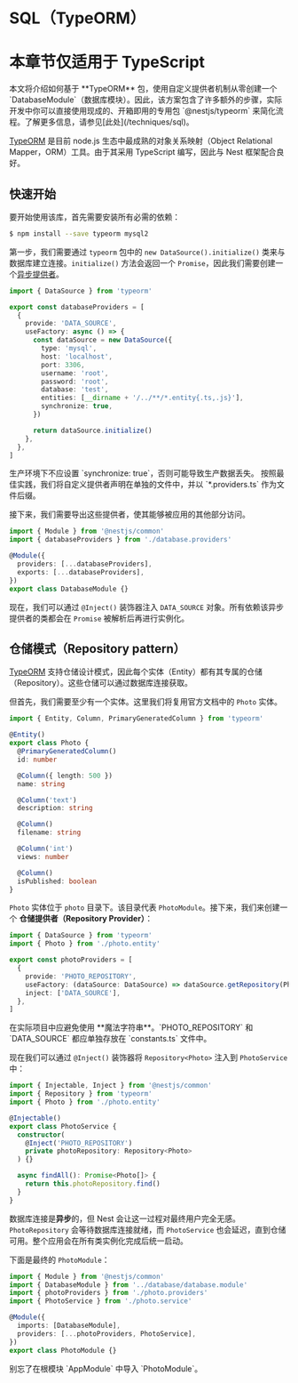 # SQL（TypeORM）

# 本章节仅适用于 TypeScript

<CalloutInfo type="warning">
  本文将介绍如何基于 **TypeORM** 包，使用自定义提供者机制从零创建一个
  `DatabaseModule`（数据库模块）。因此，该方案包含了许多额外的步骤，实际开发中你可以直接使用现成的、开箱即用的专用包
  `@nestjs/typeorm` 来简化流程。了解更多信息，请参见[此处](/techniques/sql)。
</CalloutInfo>

[TypeORM](https://github.com/typeorm/typeorm) 是目前 node.js 生态中最成熟的对象关系映射（Object Relational Mapper，ORM）工具。由于其采用 TypeScript 编写，因此与 Nest 框架配合良好。

## 快速开始

要开始使用该库，首先需要安装所有必需的依赖：

```bash
$ npm install --save typeorm mysql2
```

第一步，我们需要通过 `typeorm` 包中的 `new DataSource().initialize()` 类来与数据库建立连接。`initialize()` 方法会返回一个 `Promise`，因此我们需要创建一个[异步提供者](/fundamentals/async-components)。

```ts filename='database.providers.ts'
import { DataSource } from 'typeorm'

export const databaseProviders = [
  {
    provide: 'DATA_SOURCE',
    useFactory: async () => {
      const dataSource = new DataSource({
        type: 'mysql',
        host: 'localhost',
        port: 3306,
        username: 'root',
        password: 'root',
        database: 'test',
        entities: [__dirname + '/../**/*.entity{.ts,.js}'],
        synchronize: true,
      })

      return dataSource.initialize()
    },
  },
]
```

<CalloutInfo type="warning">
  生产环境下不应设置 `synchronize: true`，否则可能导致生产数据丢失。
</CalloutInfo>

<CalloutInfo>
  按照最佳实践，我们将自定义提供者声明在单独的文件中，并以 `*.providers.ts` 作为文件后缀。
</CalloutInfo>

接下来，我们需要导出这些提供者，使其能够被应用的其他部分访问。

```ts filename='database.module.ts'
import { Module } from '@nestjs/common'
import { databaseProviders } from './database.providers'

@Module({
  providers: [...databaseProviders],
  exports: [...databaseProviders],
})
export class DatabaseModule {}
```

现在，我们可以通过 `@Inject()` 装饰器注入 `DATA_SOURCE` 对象。所有依赖该异步提供者的类都会在 `Promise` 被解析后再进行实例化。

## 仓储模式（Repository pattern）

[TypeORM](https://github.com/typeorm/typeorm) 支持仓储设计模式，因此每个实体（Entity）都有其专属的仓储（Repository）。这些仓储可以通过数据库连接获取。

但首先，我们需要至少有一个实体。这里我们将复用官方文档中的 `Photo` 实体。

```ts filename='photo.entity.ts'
import { Entity, Column, PrimaryGeneratedColumn } from 'typeorm'

@Entity()
export class Photo {
  @PrimaryGeneratedColumn()
  id: number

  @Column({ length: 500 })
  name: string

  @Column('text')
  description: string

  @Column()
  filename: string

  @Column('int')
  views: number

  @Column()
  isPublished: boolean
}
```

`Photo` 实体位于 `photo` 目录下。该目录代表 `PhotoModule`。接下来，我们来创建一个 **仓储提供者（Repository Provider）**：

```ts filename='photo.providers.ts'
import { DataSource } from 'typeorm'
import { Photo } from './photo.entity'

export const photoProviders = [
  {
    provide: 'PHOTO_REPOSITORY',
    useFactory: (dataSource: DataSource) => dataSource.getRepository(Photo),
    inject: ['DATA_SOURCE'],
  },
]
```

<CalloutInfo type="warning">
  在实际项目中应避免使用 **魔法字符串**。`PHOTO_REPOSITORY` 和 `DATA_SOURCE` 都应单独存放在
  `constants.ts` 文件中。
</CalloutInfo>

现在我们可以通过 `@Inject()` 装饰器将 `Repository<Photo>` 注入到 `PhotoService` 中：

```ts filename='photo.service.ts'
import { Injectable, Inject } from '@nestjs/common'
import { Repository } from 'typeorm'
import { Photo } from './photo.entity'

@Injectable()
export class PhotoService {
  constructor(
    @Inject('PHOTO_REPOSITORY')
    private photoRepository: Repository<Photo>
  ) {}

  async findAll(): Promise<Photo[]> {
    return this.photoRepository.find()
  }
}
```

数据库连接是**异步**的，但 Nest 会让这一过程对最终用户完全无感。`PhotoRepository` 会等待数据库连接就绪，而 `PhotoService` 也会延迟，直到仓储可用。整个应用会在所有类实例化完成后统一启动。

下面是最终的 `PhotoModule`：

```ts filename='photo.module.ts'
import { Module } from '@nestjs/common'
import { DatabaseModule } from '../database/database.module'
import { photoProviders } from './photo.providers'
import { PhotoService } from './photo.service'

@Module({
  imports: [DatabaseModule],
  providers: [...photoProviders, PhotoService],
})
export class PhotoModule {}
```

<CalloutInfo>
  <div>别忘了在根模块 `AppModule` 中导入 `PhotoModule`。</div>
</CalloutInfo>

